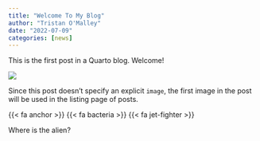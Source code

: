```yaml
---
title: "Welcome To My Blog"
author: "Tristan O'Malley"
date: "2022-07-09"
categories: [news]
---
```


This is the first post in a Quarto blog. Welcome!

![](thumbnail.jpg)

Since this post doesn't specify an explicit `image`, the first image in the post will be used in the listing page of posts.

{{< fa anchor >}} {{< fa bacteria >}} {{< fa jet-fighter >}}

Where is the alien?
